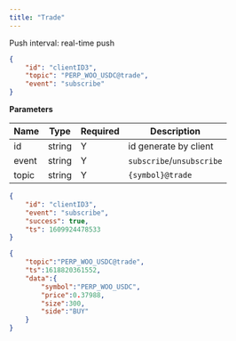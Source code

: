 ```yaml
---
title: "Trade"
---
```


Push interval: real-time push

```json
{
    "id": "clientID3",
    "topic": "PERP_WOO_USDC@trade",
    "event": "subscribe"
}
```

**Parameters**

| Name   | Type   | Required | Description                              |
| ------ | ------ | -------- | ---------------------------------------- |
| id     | string | Y        | id generate by client                    |
| event  | string | Y        | `subscribe`/`unsubscribe`                |
| topic  | string | Y        | `{symbol}@trade`                         |

<RequestExample>

```json Response
{
    "id": "clientID3",
    "event": "subscribe",
    "success": true,
    "ts": 1609924478533
}
```

</RequestExample>

<ResponseExample>

```json Subscribed Message
{
    "topic":"PERP_WOO_USDC@trade",
    "ts":1618820361552,
    "data":{
        "symbol":"PERP_WOO_USDC",
        "price":0.37988,
        "size":300,
        "side":"BUY"
    }
}
```

</ResponseExample>